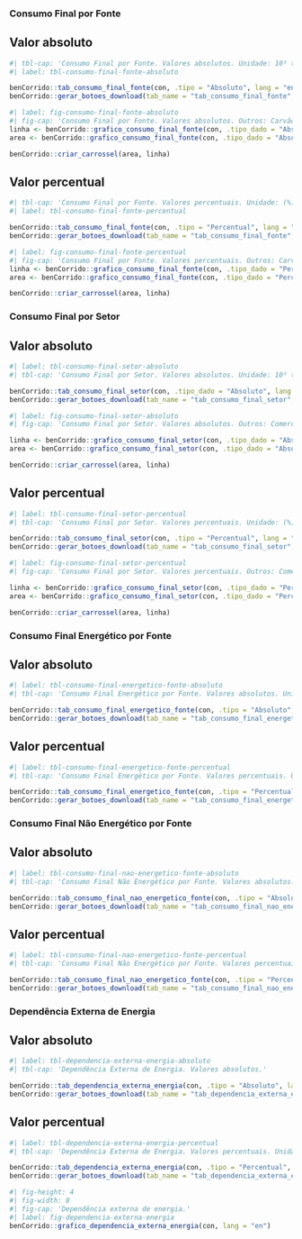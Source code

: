 ### Consumo Final por Fonte

::: {.panel-tabset}

## Valor absoluto

```r
#| tbl-cap: 'Consumo Final por Fonte. Valores absolutos. Unidade: 10³ tep.'
#| label: tbl-consumo-final-fonte-absoluto

benCorrido::tab_consumo_final_fonte(con, .tipo = "Absoluto", lang = "en")
benCorrido::gerar_botoes_download(tab_name = "tab_consumo_final_fonte", .tipo_dado = "Absoluto")
```

```r
#| label: fig-consumo-final-fonte-absoluto
#| fig-cap: 'Consumo Final por Fonte. Valores absolutos. Outros: Carvão Mineral, Outras Fontes Primárias, Biodiesel, Gás de Coqueria, Coque de Carvão Mineral, Carvão Vegetal , Álcool Etílico, Alcatrão.'
linha <- benCorrido::grafico_consumo_final_fonte(con, .tipo_dado = "Absoluto", .tipo_grafico = "linha", lang = "en")
area <- benCorrido::grafico_consumo_final_fonte(con, .tipo_dado = "Absoluto", .tipo_grafico = "area", lang = "en")

benCorrido::criar_carrossel(area, linha)
```

## Valor percentual

```r
#| tbl-cap: 'Consumo Final por Fonte. Valores percentuais. Unidade: (%).'
#| label: tbl-consumo-final-fonte-percentual

benCorrido::tab_consumo_final_fonte(con, .tipo = "Percentual", lang = "en")
benCorrido::gerar_botoes_download(tab_name = "tab_consumo_final_fonte", .tipo_dado = "Percentual")
```


```r
#| label: fig-consumo-final-fonte-percentual
#| fig-cap: 'Consumo Final por Fonte. Valores percentuais. Outros: Carvão Mineral, Outras Fontes Primárias, Biodiesel, Gás de Coqueria, Coque de Carvão Mineral, Carvão Vegetal , Álcool Etílico, Alcatrão.'
linha <- benCorrido::grafico_consumo_final_fonte(con, .tipo_dado = "Percentual", .tipo_grafico = "linha", lang = "en")
area <- benCorrido::grafico_consumo_final_fonte(con, .tipo_dado = "Percentual", .tipo_grafico = "area", lang = "en")

benCorrido::criar_carrossel(area, linha)
```

:::



### Consumo Final por Setor

::: {.panel-tabset}

## Valor absoluto

```r
#| label: tbl-consumo-final-setor-absoluto
#| tbl-cap: 'Consumo Final por Setor. Valores absolutos. Unidade: 10³ tep.'

benCorrido::tab_consumo_final_setor(con, .tipo_dado = "Absoluto", lang = "en")
benCorrido::gerar_botoes_download(tab_name = "tab_consumo_final_setor", .tipo_dado = "Absoluto")
```

```r
#| label: fig-consumo-final-setor-absoluto
#| fig-cap: 'Consumo Final por Setor. Valores absolutos. Outros: Comercial, Público, Consumo Não-Identificado.'

linha <- benCorrido::grafico_consumo_final_setor(con, .tipo_dado = "Absoluto", .tipo_grafico = "linha", lang = "en")
area <- benCorrido::grafico_consumo_final_setor(con, .tipo_dado = "Absoluto", .tipo_grafico = "area", lang = "en")

benCorrido::criar_carrossel(area, linha)
```

## Valor percentual

```r
#| label: tbl-consumo-final-setor-percentual
#| tbl-cap: 'Consumo Final por Setor. Valores percentuais. Unidade: (%).'

benCorrido::tab_consumo_final_setor(con, .tipo = "Percentual", lang = "en")
benCorrido::gerar_botoes_download(tab_name = "tab_consumo_final_setor", .tipo_dado = "Percentual")
```


```r
#| label: fig-consumo-final-setor-percentual
#| fig-cap: 'Consumo Final por Setor. Valores percentuais. Outros: Comercial, Público, Consumo Não-Identificado.'

linha <- benCorrido::grafico_consumo_final_setor(con, .tipo_dado = "Percentual", .tipo_grafico = "linha", lang = "en")
area <- benCorrido::grafico_consumo_final_setor(con, .tipo_dado = "Percentual", .tipo_grafico = "area", lang = "en")

benCorrido::criar_carrossel(area, linha)
```

:::


### Consumo Final Energético por Fonte

::: {.panel-tabset}

## Valor absoluto

```r
#| label: tbl-consumo-final-energetico-fonte-absoluto
#| tbl-cap: 'Consumo Final Energético por Fonte. Valores absolutos. Unidade: 10³ tep.'

benCorrido::tab_consumo_final_energetico_fonte(con, .tipo = "Absoluto", lang = "en")
benCorrido::gerar_botoes_download(tab_name = "tab_consumo_final_energetico_fonte", .tipo_dado = "Absoluto")
```

## Valor percentual

```r
#| label: tbl-consumo-final-energetico-fonte-percentual
#| tbl-cap: 'Consumo Final Energético por Fonte. Valores percentuais. Unidade: (%).'

benCorrido::tab_consumo_final_energetico_fonte(con, .tipo = "Percentual", lang = "en")
benCorrido::gerar_botoes_download(tab_name = "tab_consumo_final_energetico_fonte", .tipo_dado = "Percentual")
```

:::



### Consumo Final Não Energético por Fonte

::: {.panel-tabset}

## Valor absoluto

```r
#| label: tbl-consumo-final-nao-energetico-fonte-absoluto
#| tbl-cap: 'Consumo Final Não Energético por Fonte. Valores absolutos. Unidade: 10³ tep.'

benCorrido::tab_consumo_final_nao_energetico_fonte(con, .tipo = "Absoluto", lang = "en")
benCorrido::gerar_botoes_download(tab_name = "tab_consumo_final_nao_energetico_fonte", .tipo_dado = "Absoluto")
```

## Valor percentual

```r
#| label: tbl-consumo-final-nao-energetico-fonte-percentual
#| tbl-cap: 'Consumo Final Não Energético por Fonte. Valores percentuais. Unidade: (%).'

benCorrido::tab_consumo_final_nao_energetico_fonte(con, .tipo = "Percentual", lang = "en")
benCorrido::gerar_botoes_download(tab_name = "tab_consumo_final_nao_energetico_fonte", .tipo_dado = "Percentual")
```

:::


### Dependência Externa de Energia

::: {.panel-tabset}

## Valor absoluto

```r
#| label: tbl-dependencia-externa-energia-absoluto
#| tbl-cap: 'Dependência Externa de Energia. Valores absolutos.'

benCorrido::tab_dependencia_externa_energia(con, .tipo = "Absoluto", lang = "en")
benCorrido::gerar_botoes_download(tab_name = "tab_dependencia_externa_energia", .tipo_dado = "Absoluto")
```

## Valor percentual

```r
#| label: tbl-dependencia-externa-energia-percentual
#| tbl-cap: 'Dependência Externa de Energia. Valores percentuais. Unidade: (%).'

benCorrido::tab_dependencia_externa_energia(con, .tipo = "Percentual", lang = "en")
benCorrido::gerar_botoes_download(tab_name = "tab_dependencia_externa_energia", .tipo_dado = "Percentual")
```

:::

```r
#| fig-height: 4
#| fig-width: 8
#| fig-cap: 'Dependência externa de energia.'
#| label: fig-dependencia-externa-energia
benCorrido::grafico_dependencia_externa_energia(con, lang = "en")
```
